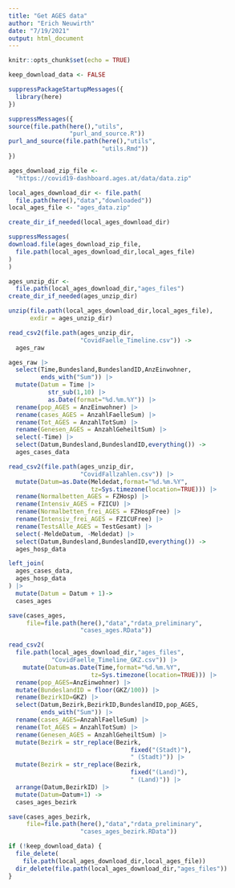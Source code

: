 ```yaml
---
title: "Get AGES data"
author: "Erich Neuwirth"
date: "7/19/2021"
output: html_document
---
```




```r
knitr::opts_chunk$set(echo = TRUE)
```

```r
keep_download_data <- FALSE
```

```r
suppressPackageStartupMessages({
  library(here)
})
```

```r
suppressMessages({
source(file.path(here(),"utils",
                 "purl_and_source.R"))
purl_and_source(file.path(here(),"utils",
                          "utils.Rmd"))
})
```



```r
ages_download_zip_file <-
  "https://covid19-dashboard.ages.at/data/data.zip"
```

```r
local_ages_download_dir <- file.path(
  file.path(here(),"data","downloaded"))
local_ages_file <- "ages_data.zip"  
```

```r
create_dir_if_needed(local_ages_download_dir)
```



```r
suppressMessages(
download.file(ages_download_zip_file,
  file.path(local_ages_download_dir,local_ages_file)
)
)
```
```r
ages_unzip_dir <-
  file.path(local_ages_download_dir,"ages_files")
create_dir_if_needed(ages_unzip_dir)
```


```r
unzip(file.path(local_ages_download_dir,local_ages_file),
      exdir = ages_unzip_dir)
```


```r
read_csv2(file.path(ages_unzip_dir,
                    "CovidFaelle_Timeline.csv")) ->
  ages_raw
```

```r
ages_raw |>
  select(Time,Bundesland,BundeslandID,AnzEinwohner,
         ends_with("Sum")) |>
  mutate(Datum = Time |> 
           str_sub(1,10) |>
           as.Date(format="%d.%m.%Y")) |>
  rename(pop_AGES = AnzEinwohner) |>
  rename(cases_AGES = AnzahlFaelleSum) |>
  rename(Tot_AGES = AnzahlTotSum) |>
  rename(Genesen_AGES = AnzahlGeheiltSum) |>
  select(-Time) |>
  select(Datum,Bundesland,BundeslandID,everything()) ->
  ages_cases_data
```

```r
read_csv2(file.path(ages_unzip_dir,
                    "CovidFallzahlen.csv")) |>
  mutate(Datum=as.Date(Meldedat,format="%d.%m.%Y",
                       tz=Sys.timezone(location=TRUE))) |>
  rename(Normalbetten_AGES = FZHosp) |> 
  rename(Intensiv_AGES = FZICU) |>
  rename(Normalbetten_frei_AGES = FZHospFree) |> 
  rename(Intensiv_frei_AGES = FZICUFree) |>
  rename(TestsAlle_AGES = TestGesamt) |>
  select(-MeldeDatum, -Meldedat) |>
  select(Datum,Bundesland,BundeslandID,everything()) ->
  ages_hosp_data
```


```r
left_join(
  ages_cases_data,
  ages_hosp_data
) |> 
  mutate(Datum = Datum + 1)->
  cases_ages
```


```r
save(cases_ages,
     file=file.path(here(),"data","rdata_preliminary",
                    "cases_ages.RData"))
```

```r
read_csv2(
  file.path(local_ages_download_dir,"ages_files",
            "CovidFaelle_Timeline_GKZ.csv")) |>
    mutate(Datum=as.Date(Time,format="%d.%m.%Y",
                       tz=Sys.timezone(location=TRUE))) |>
  rename(pop_AGES=AnzEinwohner) |>
  mutate(BundeslandID = floor(GKZ/100)) |>
  rename(BezirkID=GKZ) |>
  select(Datum,Bezirk,BezirkID,BundeslandID,pop_AGES,
         ends_with("Sum")) |>
  rename(cases_AGES=AnzahlFaelleSum) |>
  rename(Tot_AGES = AnzahlTotSum) |>
  rename(Genesen_AGES = AnzahlGeheiltSum) |>
  mutate(Bezirk = str_replace(Bezirk,
                                  fixed("(Stadt)"), 
                                  " (Stadt)")) |>
  mutate(Bezirk = str_replace(Bezirk,
                                  fixed("(Land)"), 
                                  " (Land)")) |>
  arrange(Datum,BezirkID) |>
  mutate(Datum=Datum+1) ->
  cases_ages_bezirk 

```


```r
save(cases_ages_bezirk,
     file=file.path(here(),"data","rdata_preliminary",
                    "cases_ages_bezirk.RData"))
```

```r
if (!keep_download_data) {
  file_delete(
    file.path(local_ages_download_dir,local_ages_file))
  dir_delete(file.path(local_ages_download_dir,"ages_files"))
}
```

